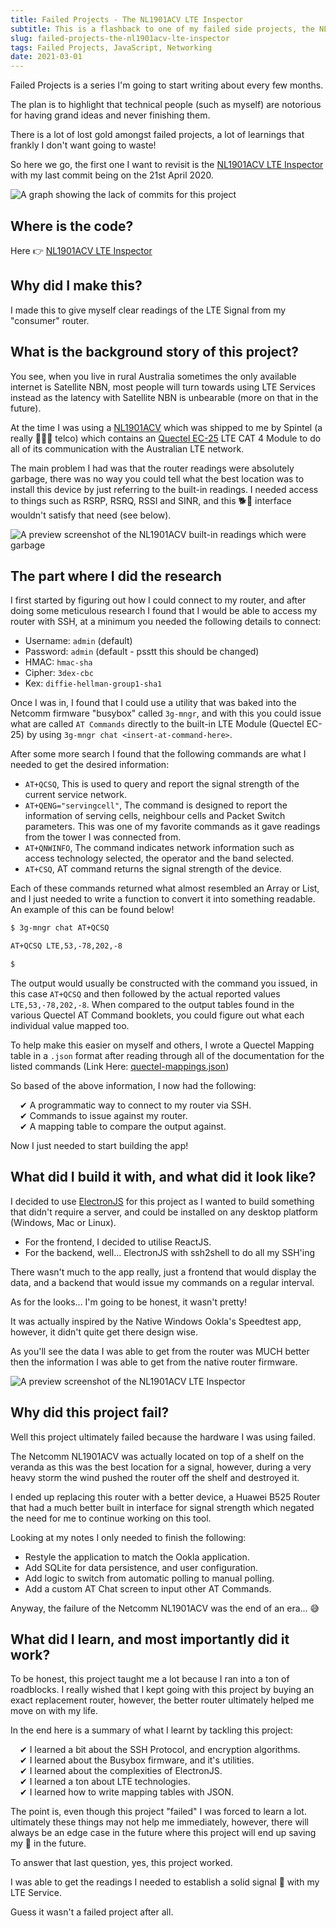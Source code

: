 ```yaml
---
title: Failed Projects - The NL1901ACV LTE Inspector
subtitle: This is a flashback to one of my failed side projects, the NL1901ACV LTE Inspector. I go over why I made it, the research that went into it, what I built it with, how I built it, why it failed, what I learnt and if it worked.
slug: failed-projects-the-nl1901acv-lte-inspector
tags: Failed Projects, JavaScript, Networking
date: 2021-03-01
---
```

<div className="alert info">
Failed Projects is a series I'm going to start writing about every few months.

The plan is to highlight that technical people (such as myself) are notorious for having grand ideas and never finishing them. 

There is a lot of lost gold amongst failed projects, a lot of learnings that frankly I don't want going to waste! 
</div>

So here we go, the first one I want to revisit is the <a href="https://github.com/christopher-talke/nl1901acv-lte-inspector">NL1901ACV LTE Inspector</a> with my last commit being on the 21st April 2020.

<img src="/nl1901acv-lte-inspector-commits.png" alt="A graph showing the lack of commits for this project" />

## Where is the code?
Here 👉 <a href="https://github.com/christopher-talke/nl1901acv-lte-inspector">NL1901ACV LTE Inspector</a>

## Why did I make this?
I made this to give myself clear readings of the LTE Signal from my "consumer" router.

## What is the background story of this project?
You see, when you live in rural Australia sometimes the only available internet is Satellite NBN, most people will turn towards using LTE Services instead as the latency with Satellite NBN is unbearable (more on that in the future).

At the time I was using a <a href="https://www.casa-systems.com/products/nl1901acv/">NL1901ACV</a> which was shipped to me by Spintel (a really 💩💩💩 telco) which contains an <a href="https://www.quectel.com/product/ec25.htm">Quectel EC-25</a> LTE CAT 4 Module to do all of its communication with the Australian LTE network.

The main problem I had was that the router readings were absolutely garbage, there was no way you could tell what the best location was to install this device by just referring to the built-in readings. I needed access to things such as RSRP, RSRQ, RSSI and SINR, and this 🐕💩‍ interface wouldn't satisfy that need (see below).

<img src="/nl1901acv-lte-inspector-router-readings.png" alt="A preview screenshot of the NL1901ACV built-in readings which were garbage" />

## The part where I did the research
I first started by figuring out how I could connect to my router, and after doing some meticulous research I found that I would be able to access my router with SSH, at a minimum you needed the following details to connect:

- Username: `admin` (default)
- Password: `admin` (default - psstt this should be changed)
- HMAC: `hmac-sha`
- Cipher: `3dex-cbc`
- Kex: `diffie-hellman-group1-sha1`

Once I was in, I found that I could use a utility that was baked into the Netcomm firmware "busybox" called `3g-mngr`, and with this you could issue what are called `AT Commands` directly to the built-in LTE Module (Quectel EC-25) by using  `3g-mngr chat <insert-at-command-here>`. 

After some more search I found that the following commands are what I needed to get the desired information:

- `AT+QCSQ`, This is used to query and report the signal strength of the current service network.
- `AT+QENG="servingcell"`, The command is designed to report the information of serving cells, neighbour cells and Packet Switch parameters. This was one of my favorite commands as it gave readings from the tower I was connected from.
- `AT+QNWINFO`, The command indicates network information such as access technology selected, the operator and the band selected.
- `AT+CSQ`, AT command returns the signal strength of the device.

Each of these commands returned what almost resembled an Array or List, and I just needed to write a function to convert it into something readable. An example of this can be found below!

```sh
$ 3g-mngr chat AT+QCSQ

AT+QCSQ LTE,53,-78,202,-8

$
```

The output would usually be constructed with the command you issued, in this case  `AT+QCSQ` and then followed by the actual reported values `LTE,53,-78,202,-8`. When compared to the output tables found in the various Quectel AT Command booklets, you could figure out what each individual value mapped too.

To help make this easier on myself and others, I wrote a Quectel Mapping table in a `.json` format after reading through all of the documentation for the listed commands (Link Here: <a href="https://github.com/christopher-talke/nl1901acv-lte-inspector/blob/master/app/src/quectel-mappings.json">quectel-mappings.json</a>)

So based of the above information, I now had the following:

<span style="padding-left: 15px;">✔  A programmatic way to connect to my router via SSH.</span><br/>
<span style="padding-left: 15px;">✔ Commands to issue against my router.</span><br/>
<span style="padding-left: 15px;">✔ A mapping table to compare the output against.</span>

Now I just needed to start building the app!

## What did I build it with, and what did it look like?
I decided to use <a href="https://www.electronjs.org/">ElectronJS</a> for this project as I wanted to build something that didn't require a server, and could be installed on any desktop platform (Windows, Mac or Linux).

- For the frontend, I decided to utilise ReactJS.
- For the backend, well... ElectronJS with ssh2shell to do all my SSH'ing

There wasn't much to the app really, just a frontend that would display the data, and a backend that would issue my commands on a regular interval.

As for the looks... I'm going to be honest, it wasn't pretty! 

It was actually inspired by the Native Windows Ookla's Speedtest app, however, it didn't quite get there design wise.

As you'll see the data I was able to get from the router was MUCH better then the information I was able to get from the native router firmware.

<img src="/nl1901acv-lte-inspector.png" alt="A preview screenshot of the NL1901ACV LTE Inspector" />

## Why did this project fail?
Well this project ultimately failed because the hardware I was using failed. 

The Netcomm NL1901ACV was actually located on top of a shelf on the veranda as this was the best location for a signal, however, during a very heavy storm the wind pushed the router off the shelf and destroyed it.

I ended up replacing this router with a better device, a Huawei B525 Router that had a much better built in interface for signal strength which negated the need for me to continue working on this tool.

Looking at my notes I only needed to finish the following:

- Restyle the application to match the Ookla application.
- Add SQLite for data persistence, and user configuration.
- Add logic to switch from automatic polling to manual polling.
- Add a custom AT Chat screen to input other AT Commands.

Anyway, the failure of the Netcomm NL1901ACV was the end of an era... 😅

## What did I learn, and most importantly did it work?
To be honest, this project taught me a lot because I ran into a ton of roadblocks. I really wished that I kept going with this project by buying an exact replacement router, however, the better router ultimately helped me move on with my life.

In the end here is a summary of what I learnt by tackling this project:

<span style="padding-left: 15px;">✔  I learned a bit about the SSH Protocol, and encryption algorithms.</span><br/>
<span style="padding-left: 15px;">✔  I learned about the Busybox firmware, and it's utilities.</span><br/>
<span style="padding-left: 15px;">✔  I learned about the complexities of ElectronJS.</span><br/>
<span style="padding-left: 15px;">✔  I learned a ton about LTE technologies.</span><br/>
<span style="padding-left: 15px;">✔  I learned how to write mapping tables with JSON.</span><br/>

The point is, even though this project "failed" I was forced to learn a lot. ultimately these things may not help me immediately, however, there will always be an edge case in the future where this project will end up saving my 🥓 in the future.

To answer that last question, yes, this project worked.

I was able to get the readings I needed to establish a solid signal 📶 with my LTE Service.

Guess it wasn't a failed project after all.